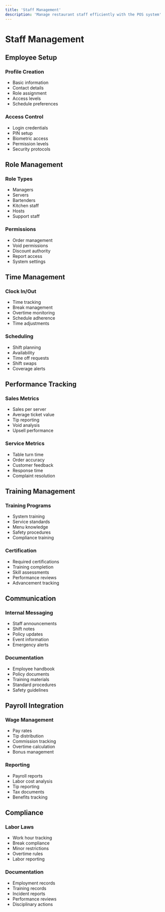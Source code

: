 ```yaml
---
title: 'Staff Management'
description: 'Manage restaurant staff efficiently with the POS system'
---
```


# Staff Management

## Employee Setup

### Profile Creation
- Basic information
- Contact details
- Role assignment
- Access levels
- Schedule preferences

### Access Control
- Login credentials
- PIN setup
- Biometric access
- Permission levels
- Security protocols

## Role Management

### Role Types
- Managers
- Servers
- Bartenders
- Kitchen staff
- Hosts
- Support staff

### Permissions
- Order management
- Void permissions
- Discount authority
- Report access
- System settings

## Time Management

### Clock In/Out
- Time tracking
- Break management
- Overtime monitoring
- Schedule adherence
- Time adjustments

### Scheduling
- Shift planning
- Availability
- Time off requests
- Shift swaps
- Coverage alerts

## Performance Tracking

### Sales Metrics
- Sales per server
- Average ticket value
- Tip reporting
- Void analysis
- Upsell performance

### Service Metrics
- Table turn time
- Order accuracy
- Customer feedback
- Response time
- Complaint resolution

## Training Management

### Training Programs
- System training
- Service standards
- Menu knowledge
- Safety procedures
- Compliance training

### Certification
- Required certifications
- Training completion
- Skill assessments
- Performance reviews
- Advancement tracking

## Communication

### Internal Messaging
- Staff announcements
- Shift notes
- Policy updates
- Event information
- Emergency alerts

### Documentation
- Employee handbook
- Policy documents
- Training materials
- Standard procedures
- Safety guidelines

## Payroll Integration

### Wage Management
- Pay rates
- Tip distribution
- Commission tracking
- Overtime calculation
- Bonus management

### Reporting
- Payroll reports
- Labor cost analysis
- Tip reporting
- Tax documents
- Benefits tracking

## Compliance

### Labor Laws
- Work hour tracking
- Break compliance
- Minor restrictions
- Overtime rules
- Labor reporting

### Documentation
- Employment records
- Training records
- Incident reports
- Performance reviews
- Disciplinary actions 
